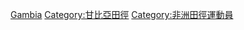 {{Fooian fooers |Profession=田徑運動員 |Nationality=甘比亞人 |Country=甘比亞 |Supercategory=運動員 }}
{{Commons category|Athletes from Gambia}}

[[Category:各國田徑運動員|Gambia]]
[[Category:甘比亞田徑|Category:甘比亞田徑]]
[[Category:非洲田徑運動員|Category:非洲田徑運動員]]